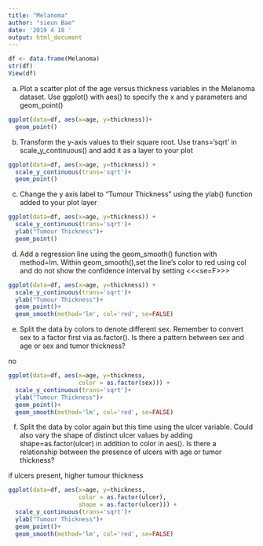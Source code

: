 ```yaml
---
title: "Melanoma"
author: "sieun Bae"
date: '2019 4 18 '
output: html_document
---
```


```r
df <- data.frame(Melanoma)
str(df)
View(df)
```

a) Plot a scatter plot of the age versus thickness variables in the Melanoma dataset. Use ggplot() with aes() to specify the x and y parameters and geom_point()

```r
ggplot(data=df, aes(x=age, y=thickness))+
  geom_point()
```

b) Transform the y-axis values to their square root. Use trans=‘sqrt’ in scale_y_continuous() and add it as a layer to your plot

```r
ggplot(data=df, aes(x=age, y=thickness)) +
  scale_y_continuous(trans='sqrt')+
  geom_point()
```

c) Change the y axis label to “Tumour Thickness” using the ylab() function added to your plot layer

```r
ggplot(data=df, aes(x=age, y=thickness)) +
  scale_y_continuous(trans='sqrt')+
  ylab("Tumour Thickness")+
  geom_point()
```

d) Add a regression line using the geom_smooth() function with method=lm. Within geom_smooth(),set the line’s color to red using col and do not show the confidence interval by setting <<<se=F>>>

```r
ggplot(data=df, aes(x=age, y=thickness)) +
  scale_y_continuous(trans='sqrt')+
  ylab("Tumour Thickness")+
  geom_point()+
  geom_smooth(method='lm', col='red', se=FALSE)
```

e) Split the data by colors to denote different sex. Remember to convert sex to a factor first via as.factor(). Is there a pattern between sex and age or sex and tumor thickness?

no

```r
ggplot(data=df, aes(x=age, y=thickness,
                    color = as.factor(sex))) +
  scale_y_continuous(trans='sqrt')+
  ylab("Tumour Thickness")+
  geom_point()+
  geom_smooth(method='lm', col='red', se=FALSE)
```

f) Split the data by color again but this time using the ulcer variable. Could also vary the shape of distinct ulcer values by adding shape=as.factor(ulcer) in addition to color in aes(). Is there a relationship between the presence of ulcers with age or tumor thickness?

if ulcers present, higher tumour thickness

```r
ggplot(data=df, aes(x=age, y=thickness,
                    color = as.factor(ulcer),
                    shape = as.factor(ulcer))) +
  scale_y_continuous(trans='sqrt')+
  ylab("Tumour Thickness")+
  geom_point()+
  geom_smooth(method='lm', col='red', se=FALSE)
```
